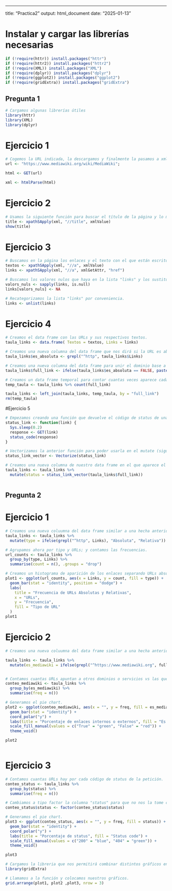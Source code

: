 ------------------------------------------------------------------------

title: "Practica2" output: html_document date: "2025-01-13"

# Instalar y cargar las librerías necesarias

```r
if (!require(httr)) install.packages("httr")
if (!require(httr2)) install.packages("httr2")
if (!require(XML)) install.packages("XML")
if (!require(dplyr)) install.packages("dplyr")
if (!require(ggplot2)) install.packages("ggplot2")
if (!require(gridExtra)) install.packages("gridExtra")
```

## Pregunta 1

```r
# Cargamos algunas librerías útiles
library(httr)
library(XML)
library(dplyr)
```

# Ejercicio 1

```r
# Cogemos la URL indicada, la descargamos y finalmente la pasamos a xml, ya que luego nos resultará más facil para analizar.
url <- "https://www.mediawiki.org/wiki/MediaWiki";

html <- GET(url)

xml <- htmlParse(html)
```

# Ejercicio 2

```r
# Usamos la siguiente función para buscar el título de la página y lo mostramos por pantalla.
title <- xpathSApply(xml, "//title", xmlValue)
show(title)
```

# Ejercicio 3

```r
# Buscamos en la página los enlaces y el texto con el que están escritos y lo guardamos en sus variables.
textos <- xpathSApply(xml, "//a", xmlValue)
links <- xpathSApply(xml, "//a", xmlGetAttr, "href")

# Buscamos los valores nulos que haya en la lista "links" y los sustituye por NA.
valors_nuls <- sapply(links, is.null)
links[valors_nuls] <- NA

# Recategorizamos la lista "links" por conveniencia.
links <- unlist(links)
```

# Ejercicio 4

```r
# Creamos el data frame con las URLs y sus respectivos textos.
taula_links <- data.frame( Textos = textos, Links = links)

# Creamos una nueva columna del data frame que nos dirá si la URL es absoluta (TRUE) o si no (FALSE).
taula_links$es_absoluta <- grepl("^http", taula_links$Links)

# Creamos una nueva columna del data frame para unir el dominio base a las URLs que sean relativas.
taula_links$full_link <- ifelse(taula_links$es_absoluta == FALSE, paste0("https://www.mediawiki.org", taula_links$Links), taula_links$Links )

# Creamos un data frame temporal para contar cuantas veces aparece cada enlace. Una vez hecho borramos esa data frame.
temp_taula <- taula_links %>% count(full_link)

taula_links <- left_join(taula_links, temp_taula, by = "full_link")
rm(temp_taula)

```

#Ejercicio 5

```r
# Empezamos creando una función que devuelve el código de status de una URL. A saber, 200 (petición correcta), 404 (no encontrado) o bien 403 (acceso restringido). Además hemos añadido un pequeño tiempo de espera entre cada petición para evitar ser baneados por el servidor.
status_link <- function(link) {
  Sys.sleep(0.2)
  response <- GET(link)
  status_code(response)
}

# Vectorizamos la anterior función para poder usarla en el mutate (siguiente linea).
status_link_vector <- Vectorize(status_link)

# Creamos una nueva columna de nuestro data frame en el que aparece el "status code" de la petición para cada URL.
taula_links <- taula_links %>%
  mutate(status = status_link_vector(taula_links$full_link))



```

## Pregunta 2

# Ejercicio 1

```r
# Creamos una nueva coluumna del data frame similar a una hecha anteriormente, pero con unas denominaciones distintas, puesto que nos ayudará a crear el gráfico que deseamos. Clasificamos las URLs por tipo: absolutas y relativas.
taula_links <- taula_links %>%
  mutate(type = ifelse(grepl("^http", Links), "Absoluta", "Relativa"))

# Agrupamos ahora por tipo y URLs; y contamos las frecuencias.
url_counts <- taula_links %>%
  group_by(type, Links) %>%
  summarise(count = n(), .groups = "drop")

# Creamos un histograma de aparición de los enlaces separando URLs absolutas y relativas.
plot1 <- ggplot(url_counts, aes(x = Links, y = count, fill = type)) +
  geom_bar(stat = "identity", position = "dodge") +
  labs(
    title = "Frecuencia de URLs Absolutas y Relativas",
    x = "URLs",
    y = "Frecuencia",
    fill = "Tipo de URL"
  ) 
plot1

```
# Ejercicio 2
```r
# Creamos una nueva coluumna del data frame similar a una hecha anteriormente, pero con unas denominaciones distintas, puesto que nos ayudará a crear el gráfico que deseamos. Clasificamos las URLs no ser de mediawiki o serlo

taula_links <- taula_links %>%
  mutate(es_mediawiki = ifelse(grepl("^https://www.mediawiki.org", full_link), "True", "False"))


# Contamos cuantas URLs apuntan a otros dominios o servicios vs las que apuntan a https://www.mediawiki.org
conteo_mediawiki <- taula_links %>%
  group_by(es_mediawiki) %>%
  summarise(freq = n())

# Generamos el pie chart.
plot2 <- ggplot(conteo_mediawiki, aes(x = "", y = freq, fill = es_mediawiki)) +
  geom_bar(stat = "identity") +
  coord_polar("y") +
  labs(title = "Porcentaje de enlaces internos o externos", fill = "Es mediawiki") +
  scale_fill_manual(values = c("True" = "green", "False" = "red")) +
  theme_void()

plot2



```
# Ejercicio 3

```r
# Contamos cuantas URLs hay por cada código de status de la petición.
conteo_status <- taula_links %>%
  group_by(status) %>%
  summarise(freq = n())

# Cambiamos a tipo factor la columna "status" para que no nos la tome como contínua.
conteo_status$status <- factor(conteo_status$status)

# Generamos el pie chart.
plot3 <- ggplot(conteo_status, aes(x = "", y = freq, fill = status)) +
  geom_bar(stat = "identity") +
  coord_polar("y") +
  labs(title = "Porcentaje de status", fill = "Status code") +
  scale_fill_manual(values = c("200" = "blue", "404" = "green")) +
  theme_void()

plot3

```

```r
# Cargamos la libreria que nos permitirá combinar distintos gráficos en una sola figura.
library(gridExtra)

# Llamamos a la función y colocamos nuestros gráficos.
grid.arrange(plot1, plot2 ,plot3, nrow = 3)



```




